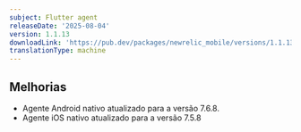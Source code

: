 ```yaml
---
subject: Flutter agent
releaseDate: '2025-08-04'
version: 1.1.13
downloadLink: 'https://pub.dev/packages/newrelic_mobile/versions/1.1.13'
translationType: machine
---
```


## Melhorias

* Agente Android nativo atualizado para a versão 7.6.8.
* Agente iOS nativo atualizado para a versão 7.5.8